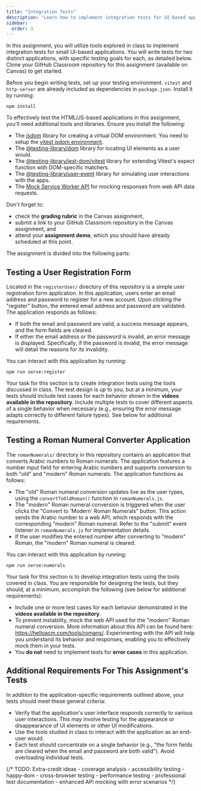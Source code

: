 ```yaml
---
title: "Integration Tests"
description: "Learn how to implement integration tests for UI-based applications using Vitest, jsdom, and Testing Library."
sidebar:
  order: 3
---
```


In this assignment, you will utilize tools explored in class to implement integration tests for small UI-based applications. You will write tests for two distinct applications, with specific testing goals for each, as detailed below. Clone your GitHub Classroom repository for this assignment (available on Canvas) to get started.

Before you begin writing tests, set up your testing environment. `vitest` and `http-server` are already included as dependencies in `package.json`. Install it by running:

```shell
npm install
```

To effectively test the HTML/JS-based applications in this assignment, you'll need additional tools and libraries. Ensure you install the following:

- The [jsdom](https://github.com/jsdom/jsdom) library for creating a virtual DOM environment. You need to setup the [vitest jsdom environment](https://vitest.dev/guide/environment.html#jsdom).
- The [@testing-library/dom](https://github.com/testing-library/dom-testing-library) library for locating UI elements as a user would.
- The [@testing-library/jest-dom/vitest](https://github.com/testing-library/jest-dom) library for extending Vitest's expect function with DOM-specific matchers.
- The [@testing-library/user-event](https://github.com/testing-library/user-event) library for simulating user interactions with the apps.
- The [Mock Service Worker API](https://mswjs.io/) for mocking responses from web API data requests.

Don't forget to:

- check the **grading rubric** in the Canvas assignment, 
- submit a link to your GitHub Classroom repository in the Canvas assignment, and
- attend your **assignment demo**, which you should have already scheduled at this point.

The assignment is divided into the following parts:

## Testing a User Registration Form

Located in the `registerUser/` directory of this repository is a simple user registration form application. In this application, users enter an email address and password to register for a new account. Upon clicking the "register" button, the entered email address and password are validated. The application responds as follows:

- If both the email and password are valid, a success message appears, and the form fields are cleared.
- If either the email address or the password is invalid, an error message is displayed. Specifically, if the password is invalid, the error message will detail the reasons for its invalidity.

You can interact with this application by running:

```shell
npm run serve:register
```

Your task for this section is to create integration tests using the tools discussed in class. The test design is up to you, but at a minimum, your tests should include test cases for each behavior shown in the **videos available in the repository**. Include multiple tests to cover different aspects of a single behavior when necessary (e.g., ensuring the error message adapts correctly to different failure types). See below for additional requirements.

## Testing a Roman Numeral Converter Application

The `romanNumerals/` directory in this repository contains an application that converts Arabic numbers to Roman numerals. The application features a number input field for entering Arabic numbers and supports conversion to both "old" and "modern" Roman numerals. The application functions as follows:

- The "old" Roman numeral conversion updates live as the user types, using the `convertToOldRoman()` function in `romanNumerals.js`.
- The "modern" Roman numeral conversion is triggered when the user clicks the "Convert to 'Modern' Roman Numerals" button. This action sends the Arabic number to a web API, which responds with the corresponding "modern" Roman numeral. Refer to the "submit" event listener in `romanNumerals.js` for implementation details.
- If the user modifies the entered number after converting to "modern" Roman, the "modern" Roman numeral is cleared.

You can interact with this application by running:

```shell
npm run serve:numerals
```

Your task for this section is to develop integration tests using the tools covered in class. You are responsible for designing the tests, but they should, at a minimum, accomplish the following (see below for additional requirements):

- Include one or more test cases for each behavior demonstrated in the **videos available in the repository**.
- To prevent instability, mock the web API used for the "modern" Roman numeral conversion. More information about this API can be found here: https://helloacm.com/tools/romans/. Experimenting with the API will help you understand its behavior and responses, enabling you to effectively mock them in your tests.
- You **do not** need to implement tests for **error cases** in this application.

## Additional Requirements For This Assignment's Tests

In addition to the application-specific requirements outlined above, your tests should meet these general criteria:

- Verify that the application's user interface responds correctly to various user interactions. This may involve testing for the appearance or disappearance of UI elements or other UI modifications.
- Use the tools studied in class to interact with the application as an end-user would.
- Each test should concentrate on a single behavior (e.g., "the form fields are cleared when the email and password are both valid"). Avoid overloading individual tests.

{/* TODO: Extra-credit ideas
    - coverage analysis
    - accessibility testing
    - happy-dom
    - cross-browser testing
    - performance testing
    - professional test documentation
    - enhanced API mocking with error scenarios
*/}